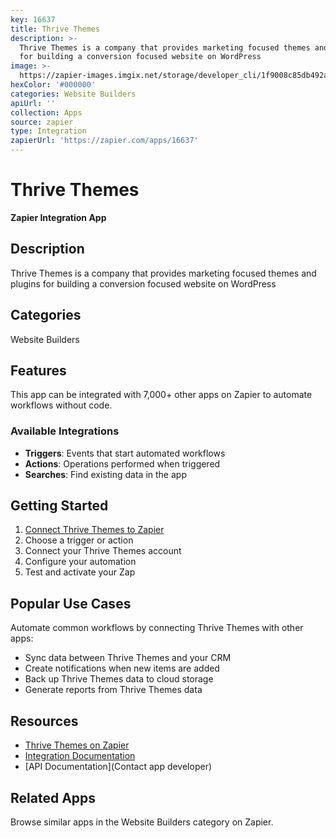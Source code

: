 ```yaml
---
key: 16637
title: Thrive Themes
description: >-
  Thrive Themes is a company that provides marketing focused themes and plugins
  for building a conversion focused website on WordPress
image: >-
  https://zapier-images.imgix.net/storage/developer_cli/1f9008c85db492adf3902a91fee7ce2a.png?auto=format%2Ccompress&ixlib=python-3.0.0&q=50
hexColor: '#000000'
categories: Website Builders
apiUrl: ''
collection: Apps
source: zapier
type: Integration
zapierUrl: 'https://zapier.com/apps/16637'
---
```

# Thrive Themes

**Zapier Integration App**

## Description

Thrive Themes is a company that provides marketing focused themes and plugins for building a conversion focused website on WordPress

## Categories

Website Builders

## Features

This app can be integrated with 7,000+ other apps on Zapier to automate workflows without code.

### Available Integrations

- **Triggers**: Events that start automated workflows
- **Actions**: Operations performed when triggered
- **Searches**: Find existing data in the app

## Getting Started

1. [Connect Thrive Themes to Zapier](https://zapier.com/apps/16637)
2. Choose a trigger or action
3. Connect your Thrive Themes account
4. Configure your automation
5. Test and activate your Zap

## Popular Use Cases

Automate common workflows by connecting Thrive Themes with other apps:

- Sync data between Thrive Themes and your CRM
- Create notifications when new items are added
- Back up Thrive Themes data to cloud storage
- Generate reports from Thrive Themes data

## Resources

- [Thrive Themes on Zapier](https://zapier.com/apps/16637)
- [Integration Documentation](https://zapier.com/apps/16637/integrations)
- [API Documentation](Contact app developer)

## Related Apps

Browse similar apps in the Website Builders category on Zapier.
